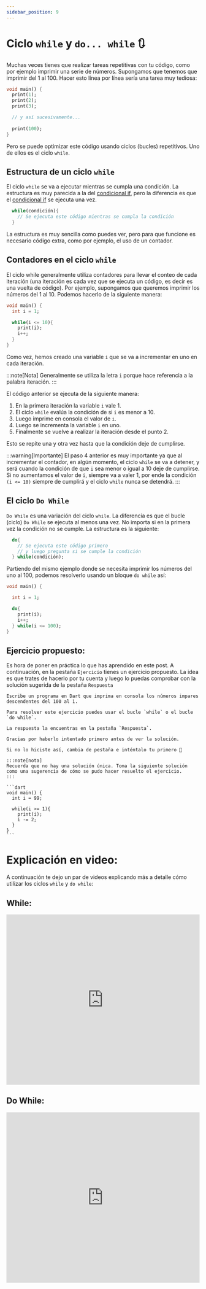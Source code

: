 ```yaml
---
sidebar_position: 9
---
```



# Ciclo `while` y `do... while` 🔃

Muchas veces tienes que realizar tareas repetitivas con tu código, como por ejemplo imprimir una serie de números. Supongamos que tenemos que imprimir del 1 al 100. Hacer esto línea por línea sería una tarea muy tediosa:

```dart
void main() {
  print(1);
  print(2);
  print(3);

  // y así sucesivamente...
  
  print(100);
}
```

Pero se puede optimizar este código usando ciclos (bucles) repetitivos. Uno de ellos es el ciclo `while`.

## Estructura de un ciclo `while`

El ciclo `while` se va a ejecutar mientras se cumpla una condición. La estructura es muy parecida a la del [condicional if](https://codingtube.dev/docs/dart/condicional-if), pero la diferencia es que el [condicional if](https://codingtube.dev/docs/dart/condicional-if) se ejecuta una vez.

```dart
  while(condición){
    // Se ejecuta este código mientras se cumpla la condición
  }
```

La estructura es muy sencilla como puedes ver, pero para que funcione es necesario código extra, como por ejemplo, el uso de un contador.

## Contadores en el ciclo `while`

El ciclo while generalmente utiliza contadores para llevar el conteo de cada iteración (una iteración es cada vez que se ejecuta un código, es decir es una vuelta de código). Por ejemplo, supongamos que queremos imprimir los números del 1 al 10. Podemos hacerlo de la siguiente manera:

```dart
void main() {
  int i = 1;

  while(i <= 10){
    print(i);
    i++;  
  }
}
```

Como vez, hemos creado una variable `i`  que se va a incrementar en uno en cada iteración.

:::note[Nota]
Generalmente se utiliza la letra `i` porque hace referencia a la palabra iteración.
:::

El código anterior se ejecuta de la siguiente manera:

1. En la primera iteración la variable `i` vale 1.
2. El ciclo `while` evalúa la condición de si `i` es menor a 10.
3. Luego imprime en consola el valor de `i`.
4. Luego se incrementa la variable `i` en uno. 
5. Finalmente se vuelve a realizar la iteración desde el punto 2.

Esto se repite una y otra vez hasta que la condición deje de cumplirse.

:::warning[Importante]
El paso 4 anterior es muy importante ya que al incrementar el contador, en algún momento, el ciclo `while` se va a detener, y será cuando la condición de que `i` sea menor o igual a 10 deje de cumplirse. Si no aumentamos el valor de `i`, siempre va a valer 1, por ende la condición `(i <= 10)` siempre de cumplirá y el ciclo `while` nunca se detendrá.
:::

## El ciclo `Do While`

`Do While` es una variación del ciclo `while`. La diferencia es que el bucle (ciclo) `Do While` se ejecuta al menos una vez. No importa si en la primera vez la condición no se cumple. La estructura es la siguiente:

```dart
  do{
    // Se ejecuta este código primero
    // y luego pregunta si se cumple la condición
  } while(condición);
```

Partiendo del mismo ejemplo donde se necesita imprimir los números del uno al 100, podemos resolverlo usando un bloque `do while` así:

```dart
void main() {

  int i = 1;

  do{
    print(i);
    i++;
  } while(i <= 100);
}
```

## Ejercicio propuesto:

Es hora de poner en práctica lo que has aprendido en este post. A continuación, en la pestaña `Ejercicio` tienes un ejercicio propuesto. La idea es que trates de hacerlo por tu cuenta y luego lo puedas comprobar con la solución sugerida de la pestaña `Respuesta`

<Tabs>
  <TabItem value="excercise" label="Ejercicio" default>

    Escribe un programa en Dart que imprima en consola los números impares descendentes del 100 al 1.

    Para resolver este ejercicio puedes usar el bucle `while` o el bucle `do while`.

    La respuesta la encuentras en la pestaña `Respuesta`.
  </TabItem>
  <TabItem value="answer" label="Respuesta">
    
    Gracias por haberlo intentado primero antes de ver la solución. 
    
    Si no lo hiciste así, cambia de pestaña e inténtalo tu primero 🤭 

    :::note[nota]
    Recuerda que no hay una solución única. Toma la siguiente solución como una sugerencia de cómo se pudo hacer resuelto el ejercicio.
    :::

    ```dart
    void main() {
      int i = 99;

      while(i >= 1){
        print(i);
        i -= 2;
      }
    }
    ```
  </TabItem>
</Tabs>

# Explicación en video:

A continuación te dejo un par de videos explicando más a detalle cómo utilizar los ciclos `while` y `do while`:

## While:

<iframe width="100%" height="444" src="https://www.youtube.com/embed/yZwdc-okizQ?si=pG5sEnKqiwbZXJtb" title="YouTube video player" frameborder="0" allow="accelerometer; autoplay; clipboard-write; encrypted-media; gyroscope; picture-in-picture; web-share" referrerpolicy="strict-origin-when-cross-origin" allowfullscreen></iframe>

## Do While:

<iframe width="100%" height="444" src="https://www.youtube.com/embed/2Q6YmvMbnzw?si=mOCmO9Eo1r8iYmAP" title="YouTube video player" frameborder="0" allow="accelerometer; autoplay; clipboard-write; encrypted-media; gyroscope; picture-in-picture; web-share" referrerpolicy="strict-origin-when-cross-origin" allowfullscreen></iframe>